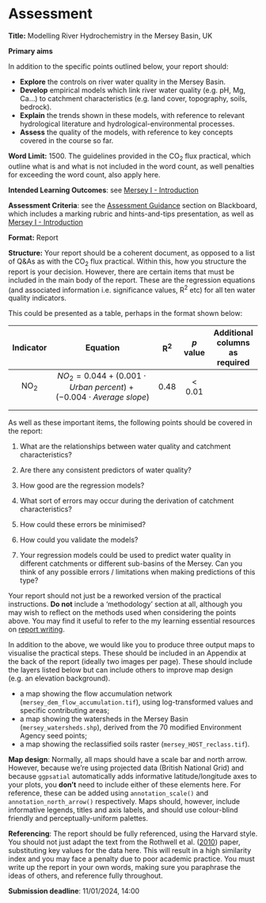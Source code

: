 # Assessment {#Assessment}

**Title:** Modelling River Hydrochemistry in the Mersey Basin, UK

**Primary aims**

In addition to the specific points outlined below, your report should:

- **Explore** the controls on river water quality in the Mersey Basin.
- **Develop** empirical models which link river water quality (e.g. pH, Mg, Ca...) to catchment characteristics (e.g. land cover, topography, soils, bedrock).
- **Explain** the trends shown in these models, with reference to relevant hydrological literature and hydrological-environmental processes.
- **Assess** the quality of the models, with reference to key concepts covered in the course so far. 

**Word Limit:** 1500. The guidelines provided in the CO<sub>2</sub> flux practical, which outline what is and what is not included in the word count, as well penalties for exceeding the word count, also apply here. 

**Intended Learning Outcomes**: see [Mersey I - Introduction](#SecondPractical)

**Assessment Criteria**: see the [Assessment Guidance](https://online.manchester.ac.uk/webapps/blackboard/content/listContentEditable.jsp?content_id=_14414662_1&course_id=_74713_1) section on Blackboard, which includes a marking rubric and hints-and-tips presentation, as well as [Mersey I - Introduction](#SecondPractical)

**Format:** Report 

**Structure:** Your report should be a coherent document, as opposed to a list of Q&As as with the CO<sub>2</sub> flux practical. Within this, how you structure the report is your decision. However, there are certain items that must be included in the main body of the report. These are the regression equations (and associated information i.e. significance values, R<sup>2</sup> etc) for all ten water quality indicators. 

This could be presented as a table, perhaps in the format shown below:

|    Indicator   |                                      Equation                                     | R<sup>2</sup> | *p* value | Additional columns as required |
|:--------------:|:---------------------------------------------------------------------------------:|:-------------:|:---------:|:------------------------------:|
| NO<sub>2</sub> | $NO_2 = 0.044 + (0.001 \cdot Urban \: percent) + (-0.004 \cdot Average \: slope)$ | 0.48          | < 0.01    |                                |
|                |                                                                                   |               |           |                                |
|                |                                                                                   |               |           |                                |

As well as these important items, the following points should be covered in the report: 

1. What are the relationships between water quality and catchment characteristics? 

2. Are there any consistent predictors of water quality? 

3. How good are the regression models? 

4. What sort of errors may occur during the derivation of catchment characteristics? 

5. How could these errors be minimised?

6. How could you validate the models? 

7. Your regression models could be used to predict water quality in different catchments or different sub-basins of the Mersey. Can you think of any possible errors / limitations when making predictions of this type? 

Your report should not just be a reworked version of the practical instructions. **Do not** include a ‘methodology’ section at all, although you may wish to reflect on the methods used when considering the points above. You may find it useful to refer to the my learning essential resources on [report writing](https://www.library.manchester.ac.uk/using-the-library/students/training-and-skills-support/my-learning-essentials/online-resources/). 

In addition to the above, we would like you to produce three output maps to visualise the practical steps. These should be included in an Appendix at the back of the report (ideally two images per page). These should include the layers listed below but can include others to improve map design (e.g. an elevation background). 

- a map showing the flow accumulation network (`mersey_dem_flow_accumulation.tif`), using log-transformed values and specific contributing areas;
- a map showing the watersheds in the Mersey Basin (`mersey_watersheds.shp`), derived from the 70 modified Environment Agency seed points;
- a map showing the reclassified soils raster (`mersey_HOST_reclass.tif`).

**Map design**: Normally, all maps should have a scale bar and north arrow. However, because we're using projected data (British National Grid) and because `ggpsatial` automatically adds informative latitude/longitude axes to your plots, you **don't** need to include either of these elements here. For reference, these can be added using `annotation_scale()` and `annotation_north_arrow()` respectively. Maps should, however, include informative legends, titles and axis labels, and should use colour-blind friendly and perceptually-uniform palettes. 

**Referencing**: The report should be fully referenced, using the Harvard style. You should not just adapt the text from the Rothwell et al. ([2010](https://doi.org/10.1016/j.jhydrol.2010.10.015)) paper, substituting key values for the data here. This will result in a high similarity index and you may face a penalty due to poor academic practice. You must write up the report in your own words, making sure you paraphrase the ideas of others, and reference fully throughout. 

**Submission deadline**: 11/01/2024, 14:00


